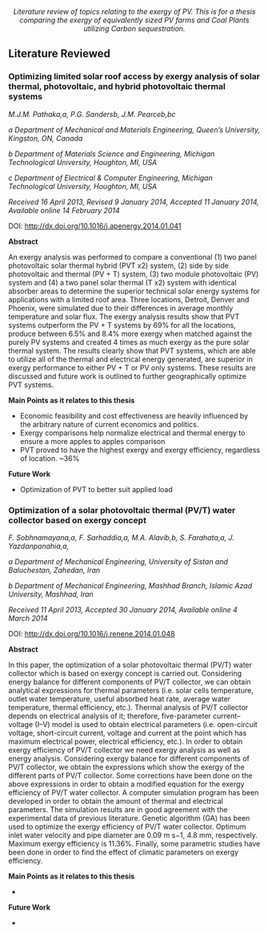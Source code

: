 


<center>''Literature review of topics relating to the exergy of PV. This is for a thesis comparing the exergy of equivalently sized PV farms and Coal Plants utilizing Carbon sequestration. ''</center>

==Literature Reviewed==


=== Optimizing limited solar roof access by exergy analysis of solar thermal, photovoltaic, and hybrid photovoltaic thermal systems ===


''M.J.M. Pathaka,a, P.G. Sandersb, J.M. Pearceb,bc''

''a Department of Mechanical and Materials Engineering, Queen’s University, Kingston, ON, Canada''

''b Department of Materials Science and Engineering, Michigan Technological University, Houghton, MI, USA''

''c Department of Electrical & Computer Engineering, Michigan Technological University, Houghton, MI, USA''

''Received 16 April 2013, Revised 9 January 2014, Accepted 11 January 2014, Available online 14 February 2014''

DOI: http://dx.doi.org/10.1016/j.apenergy.2014.01.041

'''Abstract'''

An exergy analysis was performed to compare a conventional (1) two panel photovoltaic solar thermal hybrid (PVT x2) system, (2) side by side photovoltaic and thermal (PV + T) system, (3) two module photovoltaic (PV) system and (4) a two panel solar thermal (T x2) system with identical absorber areas to determine the superior technical solar energy systems for applications with a limited roof area. Three locations, Detroit, Denver and Phoenix, were simulated due to their differences in average monthly temperature and solar flux. The exergy analysis results show that PVT systems outperform the PV + T systems by 69% for all the locations, produce between 6.5% and 8.4% more exergy when matched against the purely PV systems and created 4 times as much exergy as the pure solar thermal system. The results clearly show that PVT systems, which are able to utilize all of the thermal and electrical energy generated, are superior in exergy performance to either PV + T or PV only systems. These results are discussed and future work is outlined to further geographically optimize PVT systems.

'''Main Points as it relates to this thesis'''
*Economic feasibility and cost effectiveness are heavily influenced by the arbitrary nature of current economics and politics.
*Exergy comparisons help normalize electrical and thermal energy to ensure a more apples to apples comparison
*PVT proved to have the highest exergy and exergy efficiency, regardless of location. ~36%

'''Future Work'''
*Optimization of PVT to better suit applied load


===Optimization of a solar photovoltaic thermal (PV/T) water collector based on exergy concept===

''F. Sobhnamayana,a, F. Sarhaddia,a, M.A. Alavib,b, S. Farahata,a, J. Yazdanpanahia,a,''

''a Department of Mechanical Engineering, University of Sistan and Baluchestan, Zahedan, Iran''

''b Department of Mechanical Engineering, Mashhad Branch, Islamic Azad University, Mashhad, Iran''

''Received 11 April 2013, Accepted 30 January 2014, Available online 4 March 2014''

DOI: http://dx.doi.org/10.1016/j.renene.2014.01.048

'''Abstract'''

In this paper, the optimization of a solar photovoltaic thermal (PV/T) water collector which is based on exergy concept is carried out. Considering energy balance for different components of PV/T collector, we can obtain analytical expressions for thermal parameters (i.e. solar cells temperature, outlet water temperature, useful absorbed heat rate, average water temperature, thermal efficiency, etc.). Thermal analysis of PV/T collector depends on electrical analysis of it; therefore, five-parameter current–voltage (I–V) model is used to obtain electrical parameters (i.e. open-circuit voltage, short-circuit current, voltage and current at the point which has maximum electrical power, electrical efficiency, etc.). In order to obtain exergy efficiency of PV/T collector we need exergy analysis as well as energy analysis. Considering exergy balance for different components of PV/T collector, we obtain the expressions which show the exergy of the different parts of PV/T collector. Some corrections have been done on the above expressions in order to obtain a modified equation for the exergy efficiency of PV/T water collector. A computer simulation program has been developed in order to obtain the amount of thermal and electrical parameters. The simulation results are in good agreement with the experimental data of previous literature. Genetic algorithm (GA) has been used to optimize the exergy efficiency of PV/T water collector. Optimum inlet water velocity and pipe diameter are 0.09 m s−1, 4.8 mm, respectively. Maximum exergy efficiency is 11.36%. Finally, some parametric studies have been done in order to find the effect of climatic parameters on exergy efficiency.

'''Main Points as it relates to this thesis'''
*

'''Future Work'''
*